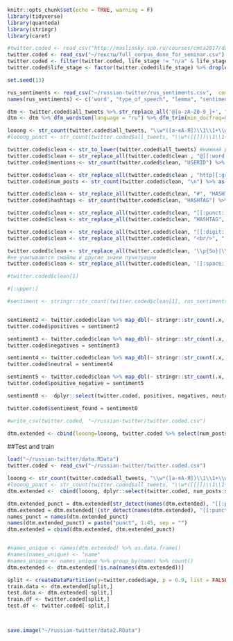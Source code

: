 
```r
knitr::opts_chunk$set(echo = TRUE, warning = F)
library(tidyverse)
library(quanteda)
library(stringr)
library(caret)
```

```r

#twitter.coded <- read_csv("http://maslinsky.spb.ru/courses/cmta2017/data/full_corpus_done_for_seminar.csv")
twitter.coded <- read_csv("~/тексты/full_corpus_done_for_seminar.csv")
twitter.coded <- filter(twitter.coded, life_stage != "n/a" & life_stage != "студент/ работающий" & life_stage != "школьник/студент"  & life_stage != "учащийся" ) 
twitter.coded$life_stage <- factor(twitter.coded$life_stage) %>% droplevels() %>% forcats::fct_collapse(работающий = c("работающий","работаюший", "рабочий", "раотающий"), школьник = c("школьник", "школьница"))

set.seed(13)

rus_sentiments <- read_csv("~/russian-twitter/rus_sentiments.csv",  comment="#") 
names(rus_sentiments) <- c('word', "type_of_speech", "lemma", "sentiment", "source", "ambiguity")

dtm <- twitter.coded$all_tweets %>% str_replace_all('@[a-zA-Z0-9_]+', "@user") %>% tokens(what="word", remove_numbers=TRUE, remove_punct=FALSE, remove_separators=TRUE) %>% dfm 
dtm <- dtm %>% dfm_wordstem(language = "ru") %>% dfm_trim(min_docfreq=0.05) %>% as.data.frame #%>% dfm_weight(type="relmaxfreq") 

looong <- str_count(twitter.coded$all_tweets, "\\w*([a-яА-Я])\\1\\1+\\w*") ##слова с удл. гласными
#looong_punct <- str_count(twitter.coded$all_tweets, "\\w*([[]])\\1\\1+\\w*") ##слова с удл. гласными

twitter.coded$clean <- str_to_lower(twitter.coded$all_tweets) #нижний регистр
twitter.coded$clean <- str_replace_all(twitter.coded$clean , "@[[:word:]]+", "USERID") #заменить mentions
twitter.coded$mentions <- str_count(twitter.coded$clean, "USERID") %>% as.numeric()  #количество mentions -- в идеале хорошо бы уникальных посчитать))

twitter.coded$clean <- str_replace_all(twitter.coded$clean , "http[[:graph:]]+", "LINK") #заменить сслылки
twitter.coded$num_posts <- str_count(twitter.coded$clean, "\n") %>% as.numeric() + 1 #количество твитов пользователя

twitter.coded$clean <- str_replace_all(twitter.coded$clean, "#", "HASHTAG")
twitter.coded$hashtags <- str_count(twitter.coded$clean, "HASHTAG") %>% as.numeric()  #количество хэштегов

twitter.coded$clean <- str_replace_all(twitter.coded$clean, "[[:punct:]]", " ")
twitter.coded$clean <- str_replace_all(twitter.coded$clean, "HASHTAG", "#")

twitter.coded$clean <- str_replace_all(twitter.coded$clean, "[[:digit:]]", " ")
twitter.coded$clean <- str_replace_all(twitter.coded$clean, "<br/>", " ")

twitter.coded$clean <- str_replace_all(twitter.coded$clean, '\\p{So}|\\p{Cn}', '')
#не учитываются смайлы и другие знаки пунктуации
twitter.coded$clean <- str_replace_all(twitter.coded$clean, '[[:space:]]+', ' ')

#twitter.coded$clean[1]

#[:upper:]

#sentiment <- stringr::str_count(twitter.coded$clean[1], rus_sentiments$word[rus_sentiments$sentiment=="positive"] %>% paste(collapse = "|")) 


sentiment2 <- twitter.coded$clean %>% map_dbl(~ stringr::str_count(.x, rus_sentiments$word[rus_sentiments$sentiment=="positive"] %>% paste(collapse = "|"))) 
twitter.coded$positives = sentiment2

sentiment3 <- twitter.coded$clean %>% map_dbl(~ stringr::str_count(.x, rus_sentiments$word[rus_sentiments$sentiment=="negative"] %>% paste(collapse = "|"))) 
twitter.coded$negatives = sentiment3

sentiment4 <- twitter.coded$clean %>% map_dbl(~ stringr::str_count(.x, rus_sentiments$word[rus_sentiments$sentiment=="neutral"] %>% paste(collapse = "|"))) 
twitter.coded$neutral = sentiment4

sentiment5 <- twitter.coded$clean %>% map_dbl(~ stringr::str_count(.x, rus_sentiments$word[rus_sentiments$sentiment == "positive/negative"] %>% paste(collapse = "|"))) 
twitter.coded$positive_negative = sentiment5

sentiment0 <-  dplyr::select(twitter.coded, positives, negatives, neutral, positive_negative) %>% rowSums()

twitter.coded$sentiment_found = sentiment0

#write_csv(twitter.coded, "~/russian-twitter/twitter.coded.csv")

dtm.extended <- cbind(looong=looong, twitter.coded %>% select(num_posts:positive_negative), dtm) %>% as.data.frame

```


##Test and train 
```r
load("~/russian-twitter/data.RData")
twitter.coded <- read_csv("~/russian-twitter/twitter.coded.csv")

looong <- str_count(twitter.coded$all_tweets, "\\w*([a-яА-Я])\\1\\1+\\w*") ##слова с удл. гласными
#looong_punct <- str_count(twitter.coded$all_tweets, "\\w*([[]])\\1\\1+\\w*") ##слова с удл. гласными
dtm.extended <-  cbind(looong, dplyr::select(twitter.coded, num_posts:sentiment_found), dtm) %>% as.data.frame

dtm.extended_punct = dtm.extended[str_detect(names(dtm.extended), "[[:punct:]]")]
dtm.extended = dtm.extended[!(str_detect(names(dtm.extended), "[[:punct:]]"))]
names_punct = names(dtm.extended_punct)
names(dtm.extended_punct) = paste("punct", 1:45, sep = "")
dtm.extended = cbind(dtm.extended, dtm.extended_punct)


#names_unique <- names(dtm.extended) %>% as.data.frame()
#names(names_unique) <- "name"
#names_unique <- names_unique %>% group_by(name) %>% count()
dtm.extended <- dtm.extended[!is.na(names(dtm.extended))]

split <- createDataPartition(y=twitter.coded$age, p = 0.9, list = FALSE)
train.data <- dtm.extended[split,]
test.data <- dtm.extended[-split,]
train.df <- twitter.coded[split,]
test.df <- twitter.coded[-split,]



save.image("~/russian-twitter/data2.RData")
```